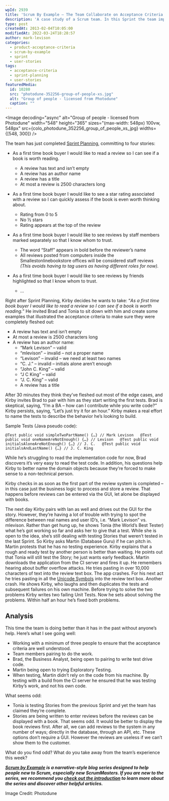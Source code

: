 ```yaml
---
wpId: 2939
title: 'Scrum By Example – The Team Collaborate on Acceptance Criteria'
description: 'A case study of a Scrum team. In this Sprint the team improves at collaboration, even pairing outside their normal tasks, but there is something odd in the User Stories.'
type: post
createdAt: 2013-02-04T10:05:00
modifiedAt: 2022-03-24T18:28:57
author: mark-levison
categories:
  - product-acceptance-criteria
  - scrum-by-example
  - sprint
  - user-stories
tags:
  - acceptance-criteria
  - sprint-planning
  - user-stories
featuredMedia:
  id: 10280
  src: "photodune-352256-group-of-people-xs.jpg"
  alt: "Group of people - licensed from Photodune"
  caption: ""
---
```





<Image decoding="async" alt="Group of people - licensed from Photodune" width="548" height="365" sizes="(max-width: 548px) 100vw, 548px" src={colo_photodune_352256_group_of_people_xs_jpg} widths={[548, 300]} />

The team has just completed [Sprint Planning](/blog/creating-acceptance-criteria-waiting-too-long.html), committing to four stories:

*   As a first time book buyer I would like to read a review so I can see if a book is worth reading.
    *   A review has text and isn’t empty
    *   A review has an author name
    *   A review has a title
    *   At most a review is 2500 characters long

*   As a first time book buyer I would like to see a star rating associated with a review so I can quickly assess if the book is even worth thinking about.
    *   Rating from 0 to 5
    *   No ½ stars
    *   Rating appears at the top of the review

*   As a first time book buyer I would like to see reviews by staff members marked separately so that I know whom to trust.
    *   The word “Staff” appears in bold before the reviewer’s name
    *   All reviews posted from computers inside the Smallestonlinebookstore offices will be considered staff reviews _(This avoids having to tag users as having different roles for now)._

*   As a first time book buyer I would like to see reviews by friends highlighted so that I know whom to trust.
    *   …

Right after Sprint Planning, Kirby decides he wants to take: “_As a first time book buyer I would like to read a review so I can see if a book is worth reading._” He invited Brad and Tonia to sit down with him and create some examples that illustrated the acceptance criteria to make sure they were completely fleshed out:

*   A review has text and isn’t empty
*   At most a review is 2500 characters long
*   A review has an author name:
    *   “Mark Levison” – valid
    *   “mlevison” – invalid – not a proper name
    *   “Levison” – invalid – we need at least two names
    *   “C. J.” – invalid – initials alone aren’t enough
    *   “John C. King” – valid
    *   “J C King” – valid
    *   “J. C. King” – valid
    *   A review has a title

After 30 minutes they think they’ve fleshed out most of the edge cases, and Kirby invites Brad to pair with him as they start writing the first tests. Brad is skeptical, saying, “I’m a BA – how can I contribute while you write code?” Kirby persists, saying, “Let’s just try it for an hour.” Kirby makes a real effort to name the tests to describe the behavior he’s looking to build.

Sample Tests (Java pseudo code):

`@Test public void simpleTwoPartName() {…} // Mark Levison   @Test public void oneNameAreNotEnough() {…} // Levison   @Test public void initialsAloneAreNotEnough() {…} // J. C.   @Test public void initialsAndLastName() {…} // J. C. King   `

While he’s struggling to read the implementation code for now, Brad discovers it’s very easy to read the test code. In addition, his questions help Kirby to better name the domain objects because they’re forced to make sense to a non-technical person.

Kirby checks in as soon as the first part of the review system is completed – in this case just the business logic to process and store a review. That happens before reviews can be entered via the GUI, let alone be displayed with books.

The next day Kirby pairs with Ian as well and drives out the GUI for the story. However, they’re having a lot of trouble with trying to spot the difference between real names and user ID’s, i.e. “Mark Levison” vs. mlevison. Rather than get hung up, he shows Tonia (the World’s Best Tester) what he’s got working so far and asks her to give that a test. While she is open to the idea, she’s still dealing with testing Stories that weren’t tested in the last Sprint. So Kirby asks Martin (Database Guru) if he can pitch in. Martin protests that he has no testing experience. Kirby explains that a rough and ready test by another person is better than waiting. He points out that Tonia will still test the Story; he just wants early feedback. Martin downloads the application from the CI server and fires it up. He remembers hearing about buffer overflow attacks. He tries pasting in over 10,000 characters of text into the review text box. The app crashes. For his next act he tries pasting in all the [Unicode Symbols](https://en.wikipedia.org/wiki/Unicode_symbols) into the review text box. Another crash. He shows Kirby, who laughs and then duplicates the tests and subsequent failures on his own machine. Before trying to solve the two problems Kirby writes two failing Unit Tests. Now he sets about solving the problems. Within half an hour he’s fixed both problems.

## Analysis

This time the team is doing better than it has in the past without anyone’s help. Here’s what I see going well:

*   Working with a minimum of three people to ensure that the acceptance criteria are well understood.
*   Team members pairing to do the work.
*   Brad, the Business Analyst, being open to pairing to write test drive code.
*   Martin being open to trying Exploratory Testing.
*   When testing, Martin didn’t rely on the code from his machine. By testing with a build from the CI server he ensured that he was testing Kirby’s work, and not his own code.

What seems odd:

*   Tonia is testing Stories from the previous Sprint and yet the team has claimed they’re complete.
*   Stories are being written to enter reviews before the reviews can be displayed with a book. That seems odd. It would be better to display the book reviews first. After all, we can add reviews to the system in any number of ways; directly in the database, through an API, etc. These options don’t require a GUI. However the reviews are useless if we can’t show them to the customer.

What do you find odd? What do you take away from the team’s experience this week?

_**[Scrum by Example](/blog/category/scrum-by-example) is a narrative-style blog series designed to help people new to Scrum, especially new ScrumMasters. If you are new to the series, we recommend you [check out the introduction](/blog/scrum-by-example.html) to learn more about the series and discover other helpful articles.**_

Image Credit: Photodune